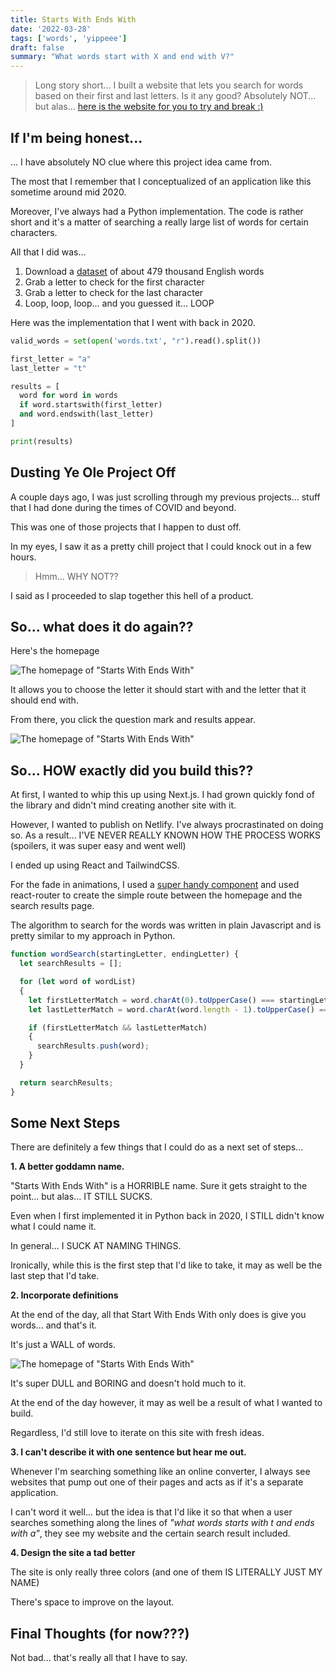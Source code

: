 ```yaml
---
title: Starts With Ends With
date: '2022-03-28'
tags: ['words', 'yippeee']
draft: false
summary: "What words start with X and end with V?"
---
```

> Long story short... I built a website that lets you search for words based on their first and last letters. Is it any good? Absolutely NOT... but alas... [here is the website for you to try and break :)](https://starts-with-ends-with.netlify.app/)

## If I'm being honest...
... I have absolutely NO clue where this project idea came from.

The most that I remember that I conceptualized of an application like this sometime around mid 2020.

Moreover, I've always had a Python implementation. The code is rather short and it's a matter of searching a really large list of words for certain characters.

All that I did was...

1. Download a [dataset](https://github.com/dwyl/english-words) of about 479 thousand English words
2. Grab a letter to check for the first character
3. Grab a letter to check for the last character
4. Loop, loop, loop... and you guessed it... LOOP

Here was the implementation that I went with back in 2020.

```py
valid_words = set(open('words.txt', "r").read().split())

first_letter = "a"
last_letter = "t"

results = [
  word for word in words
  if word.startswith(first_letter)
  and word.endswith(last_letter)
]

print(results)
```

## Dusting Ye Ole Project Off
A couple days ago, I was just scrolling through my previous projects... stuff that I had done during the times of COVID and beyond.

This was one of those projects that I happen to dust off.

In my eyes, I saw it as a pretty chill project that I could knock out in a few hours.

> Hmm... WHY NOT??

I said as I proceeded to slap together this hell of a product.

## So... what does it do again??
Here's the homepage

![The homepage of "Starts With Ends With"](/post-assets/starts-with-ends-with/1.png)

It allows you to choose the letter it should start with and the letter that it should end with.

From there, you click the question mark and results appear.

![The homepage of "Starts With Ends With"](/post-assets/starts-with-ends-with/2.png)

## So... HOW exactly did you build this??
At first, I wanted to whip this up using Next.js. I had grown quickly fond of the library and didn't mind creating another site with it.

However, I wanted to publish on Netlify. I've always procrastinated on doing so. As a result... I'VE NEVER REALLY KNOWN HOW THE PROCESS WORKS (spoilers, it was super easy and went well)

I ended up using React and TailwindCSS.

For the fade in animations, I used a [super handy component](https://www.npmjs.com/package/react-fade-in) and used react-router to create the simple route between the homepage and the search results page.

The algorithm to search for the words was written in plain Javascript and is pretty similar to my approach in Python.

```js
function wordSearch(startingLetter, endingLetter) {
  let searchResults = [];

  for (let word of wordList)
  {
    let firstLetterMatch = word.charAt(0).toUpperCase() === startingLetter;
    let lastLetterMatch = word.charAt(word.length - 1).toUpperCase() === endingLetter;

    if (firstLetterMatch && lastLetterMatch)
    {
      searchResults.push(word);
    }
  }

  return searchResults;
}
```

## Some Next Steps
There are definitely a few things that I could do as a next set of steps...

**1. A better goddamn name.**

"Starts With Ends With" is a HORRIBLE name. Sure it gets straight to the point... but alas... IT STILL SUCKS.

Even when I first implemented it in Python back in 2020, I STILL didn't know what I could name it.

In general... I SUCK AT NAMING THINGS.

Ironically, while this is the first step that I'd like to take, it may as well be the last step that I'd take.

**2. Incorporate definitions**

At the end of the day, all that Start With Ends With only does is give you words... and that's it.

It's just a WALL of words.

![The homepage of "Starts With Ends With"](/post-assets/starts-with-ends-with/3.png)

It's super DULL and BORING and doesn't hold much to it.

At the end of the day however, it may as well be a result of what I wanted to build.

Regardless, I'd still love to iterate on this site with fresh ideas.

**3. I can't describe it with one sentence but hear me out.**

Whenever I'm searching something like an online converter, I always see websites that pump out one of their pages and acts as if it's a separate application.

I can't word it well... but the idea is that I'd like it so that when a user searches something along the lines of *"what words starts with t and ends with a"*, they see my website and the certain search result included.

**4. Design the site a tad better**

The site is only really three colors (and one of them IS LITERALLY JUST MY NAME)

There's space to improve on the layout.

## Final Thoughts (for now???)

Not bad... that's really all that I have to say.